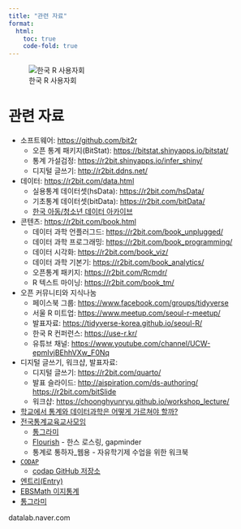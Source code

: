 ```yaml
---
title: "관련 자료"
format:
  html:
    toc: true
    code-fold: true
---
```


![한국 R 사용자회](images/reference_site.png)

# 관련 자료

- 소프트웨어: <https://github.com/bit2r>
  -	오픈 통계 패키지(BitStat): <https://bitstat.shinyapps.io/bitstat/>
  -	통계 가설검정: <https://r2bit.shinyapps.io/infer_shiny/>
  -	디지털 글쓰기: <http://r2bit.ddns.net/>
- 데이터: <https://r2bit.com/data.html>
  -	실용통계 데이터셋(hsData): <https://r2bit.com/hsData/>
  -	기초통계 데이터셋(bitData): <https://r2bit.com/bitData/>
  - [한국 아동/청소년 데이터 아카이브](https://www.nypi.re.kr/archive/)
- 콘텐츠: <https://r2bit.com/book.html>
  -	데이터 과학 언플러그드: <https://r2bit.com/book_unplugged/>
  -	데이터 과학 프로그래밍: <https://r2bit.com/book_programming/>
  -	데이터 시각화: <https://r2bit.com/book_viz/>
  -	데이터 과학 기본기: <https://r2bit.com/book_analytics/>
  -	오픈통계 패키지: <https://r2bit.com/Rcmdr/>
  -	R 텍스트 마이닝: <https://r2bit.com/book_tm/>
- 오픈 커뮤니티와 지식나눔 
  -	페이스북 그룹: <https://www.facebook.com/groups/tidyverse>
  -	서울 R 미트업: <https://www.meetup.com/seoul-r-meetup/>
  -	발표자료: <https://tidyverse-korea.github.io/seoul-R/>
  -	한국 R 컨퍼런스: <https://use-r.kr/>
  -	유튜브 채널: <https://www.youtube.com/channel/UCW-epmIvjBEhhVXw_F0Nq>
- 디지털 글쓰기, 워크샵, 발표자료:
  -	디지털 글쓰기: <https://r2bit.com/quarto/> 
  -	발표 슬라이드: <http://aispiration.com/ds-authoring/> <https://r2bit.com/bitSlide>
  -	워크샵: <https://choonghyunryu.github.io/workshop_lecture/>
- [학교에서 통계와 데이터과학은 어떻게 가르쳐야 할까?](http://www.yes24.com/Product/Goods/109729504)
- [전국통계교육교사모임](https://cafe.naver.com/koreastat)
  - [통그라미](https://tong.kostat.go.kr/)
  - [Flourish](https://flourish.studio/) - 한스 로스링, gapminder
  - 통계로 통하자_웹용 - 자유학기제 수업을 위한 워크북
- [`CODAP`](https://codap.concord.org/)
  - [codap GitHub 저장소](https://github.com/concord-consortium/codap)
- [엔트리(Entry)](playentry.org)
- [EBSMath 이지통계](https://ebsmath.co.kr/easyTong)
- [통그라미](https://tong.kostat.go.kr/front/main/main.do)




datalab.naver.com
